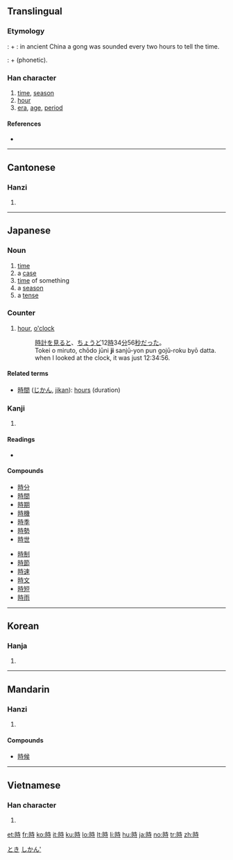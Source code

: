 {{see|时}}
==Translingual==
{{stroke order|type=animate}}

===Etymology===
{{fact}}
{{etystub}}

{{liushu|ic}}: {{term|日||time|sc=Hani}} + {{term|寺||temple|sc=Hani}}: in ancient China a gong was sounded every two hours to tell the time.

<!-- Phono-semantic seems more plausible; see also
http://www.internationalscientific.org/CharacterASP/CharacterEtymology.aspx?characterInput=%E6%99%82&submitButton1=Etymology
 -->
{{liushu|psc}}: {{term|日||time|sc=Hani}} + {{term|寺|sc=Hani}} (phonetic).

===Han character===
{{Han char|rn=72|rad=日|as=06|sn=10|four=6404<sub>1</sub>|canj=日土木戈 (AGDI)|ids=⿰[[日]][[寺]]}}

# [[time]], [[season]]
# [[hour]]
# [[era]], [[age]], [[period]]

====References====
* {{Han ref|kx=0494.220|dkj=13890|dj=0859.150|hdz=21505.050|uh=6642|ud=26178|bh=AEC9|bd=44745}}

----

==Cantonese==

===Hanzi===
{{yue-hanzi|sim=时|jyut=si4|y=[[si4]]}}

# {{defn|Cantonese}}

----

==Japanese==

===Noun===
{{ja-noun|k|hira=とき|rom=toki}}

# [[time]]
# a [[case]]
# [[time]] of something
# a [[season]]
# a [[tense]]

===Counter===
{{ja-pos|k|counter|hira=じ|rom=ji|hidx=し'}}

# [[hour]], [[o'clock]]
#: [[時計]]を[[見る]]と、[[ちょうど]]12[[時]]34[[分]]56[[秒]]だった。
#: Tokei o miruto, chōdo jūni '''ji''' sanjū-yon pun gojū-roku byō datta.
#: when I looked at the clock, it was just 12:34:56.

====Related terms====
* [[時間]] ([[じかん]], [[jikan]]): [[hours]] (duration)

===Kanji===
{{ja-kanji|grade=2|rs=日06}}

# {{defn|Japanese}}

====Readings====
* {{ja-readings|on=[[じ]] (''ji''), [[し]] (''shi'')|kun=[[とき]] (''toki''), [[これ]] (''kore'')}}

====Compounds====
{{top2}}
* [[時分]]
* [[時間]]
* [[時期]]
* [[時機]]
* [[時季]]
* [[時勢]]
* [[時世]]
{{mid2}}
* [[時制]]
* [[時節]]
* [[時速]]
* [[時文]]
* [[時短]]
* [[時雨]]
{{bottom}}

[[Category:1000 Japanese basic words|とき]]
[[Category:ja:Time|しかん']]

----

==Korean==

===Hanja===
{{ko-hanja|hangeul=시|eumhun=|rv=si|mr=si|y=si}}

# {{defn|Korean}}

----

==Mandarin==

===Hanzi===
{{cmn-hanzi|sim=时|pin=[[shí]] ([[shi2]])|wg=[[shih2|shih<sup>2</sup>]]}}

# {{defn|Mandarin}}

====Compounds====
* [[時候]]

----

==Vietnamese==

===Han character===
{{vi-hantu|thì, thời}}

# {{defn|Vietnamese}}

[[et:時]]
[[fr:時]]
[[ko:時]]
[[it:時]]
[[ku:時]]
[[lo:時]]
[[lt:時]]
[[li:時]]
[[hu:時]]
[[ja:時]]
[[no:時]]
[[tr:時]]
[[zh:時]]